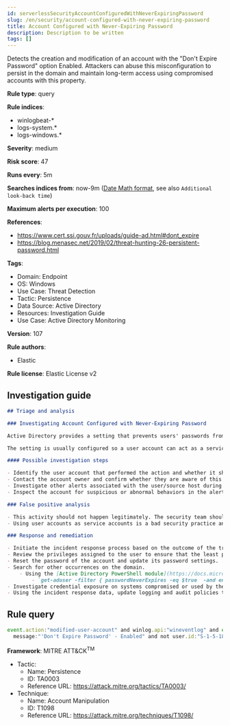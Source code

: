 ```yaml
---
id: serverlessSecurityAccountConfiguredWithNeverExpiringPassword
slug: /en/security/account-configured-with-never-expiring-password
title: Account Configured with Never-Expiring Password
description: Description to be written
tags: []
---
```


<div id="account-configured-with-never-expiring-password"></div>

Detects the creation and modification of an account with the "Don't Expire Password" option Enabled. Attackers can abuse this misconfiguration to persist in the domain and maintain long-term access using compromised accounts with this property.

**Rule type**: query

**Rule indices**: 

* winlogbeat-*
* logs-system.*
* logs-windows.*

**Severity**: medium

**Risk score**: 47

**Runs every**: 5m

**Searches indices from**: now-9m ([Date Math format](((ref))/common-options.html#date-math), see also <DocLink id="serverlessSecurityRulesUiCreate" section="set-the-rules-schedule">`Additional look-back time`</DocLink>)

**Maximum alerts per execution**: 100

**References**: 

* https://www.cert.ssi.gouv.fr/uploads/guide-ad.html#dont_expire
* https://blog.menasec.net/2019/02/threat-hunting-26-persistent-password.html

**Tags**: 

* Domain: Endpoint
* OS: Windows
* Use Case: Threat Detection
* Tactic: Persistence
* Data Source: Active Directory
* Resources: Investigation Guide
* Use Case: Active Directory Monitoring

**Version**: 107

**Rule authors**: 

* Elastic

**Rule license**: Elastic License v2

## Investigation guide

```markdown
## Triage and analysis

### Investigating Account Configured with Never-Expiring Password

Active Directory provides a setting that prevents users' passwords from expiring. Enabling this setting is bad practice and can expose environments to vulnerabilities that weaken security posture, especially when these accounts are privileged.

The setting is usually configured so a user account can act as a service account. Attackers can abuse these accounts to persist in the domain and maintain long-term access using compromised accounts with a never-expiring password set.

#### Possible investigation steps

- Identify the user account that performed the action and whether it should perform this kind of action.
- Contact the account owner and confirm whether they are aware of this activity.
- Investigate other alerts associated with the user/source host during the past 48 hours.
- Inspect the account for suspicious or abnormal behaviors in the alert timeframe.

### False positive analysis

- This activity should not happen legitimately. The security team should address any potential benign true positive (B-TP), as this configuration can put the user and the domain at risk.
- Using user accounts as service accounts is a bad security practice and should not be allowed in the domain. The security team should map and monitor potential benign true positives (B-TPs), especially if the account is privileged. For cases in which user accounts cannot be avoided, Microsoft provides the Group Managed Service Accounts (gMSA) feature, which ensures that the account password is robust and changed regularly and automatically.

### Response and remediation

- Initiate the incident response process based on the outcome of the triage.
- Review the privileges assigned to the user to ensure that the least privilege principle is being followed.
- Reset the password of the account and update its password settings.
- Search for other occurrences on the domain.
    - Using the [Active Directory PowerShell module](https://docs.microsoft.com/en-us/powershell/module/activedirectory/get-aduser):
        - `get-aduser -filter { passwordNeverExpires -eq $true  -and enabled -eq $true } | ft`
- Investigate credential exposure on systems compromised or used by the attacker to ensure all compromised accounts are identified. Reset passwords for these accounts and other potentially compromised credentials, such as email, business systems, and web services.
- Using the incident response data, update logging and audit policies to improve the mean time to detect (MTTD) and the mean time to respond (MTTR).

```

## Rule query

```js
event.action:"modified-user-account" and winlog.api:"wineventlog" and event.code:"4738" and
  message:"'Don't Expire Password' - Enabled" and not user.id:"S-1-5-18"

```

**Framework**: MITRE ATT&CK<sup>TM</sup>

* Tactic:
    * Name: Persistence
    * ID: TA0003
    * Reference URL: https://attack.mitre.org/tactics/TA0003/
* Technique:
    * Name: Account Manipulation
    * ID: T1098
    * Reference URL: https://attack.mitre.org/techniques/T1098/

